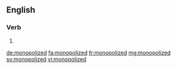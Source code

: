 ==English==

===Verb===
{{head|en|verb form}}

# {{en-past of|monopolize}}

[[de:monopolized]]
[[fa:monopolized]]
[[fr:monopolized]]
[[mg:monopolized]]
[[sv:monopolized]]
[[vi:monopolized]]